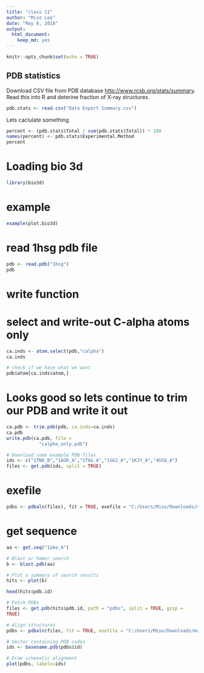 ```yaml
---
title: "class 11"
author: "Miso Lee"
date: "May 8, 2018"
output: 
  html_document: 
    keep_md: yes
---
```


```r
knitr::opts_chunk$set(echo = TRUE)
```

## PDB statistics

Download CSV file from PDB database <http://www.rcsb.org/stats/summary>. Read this into R and deterine fraction of X-ray structures.

```r
pdb.stats <- read.csv("Data Export Summary.csv")
```

Lets caclulate something

```r
percent <- (pdb.stats$Total / sum(pdb.stats$Total)) * 100
names(percent) <- pdb.stats$Experimental.Method
percent
```

# Loading bio 3d
```r
library(bio3d)
```

# example
```r
example(plot.bio3d)
```

# read 1hsg pdb file
```r
pdb <- read.pdb("1hsg")
pdb
```

# write function
# select and write-out C-alpha atoms only
```r
ca.inds <- atom.select(pdb,"calpha")
ca.inds

# check if we have what we want
pdb$atom[ca.inds$atom,]
```

# Looks good so lets continue to trim our PDB and write it out
```r
ca.pdb <- trim.pdb(pdb, ca.inds=ca.inds)
ca.pdb
write.pdb(ca.pdb, file = 
            "calpha_only.pdb")
```

```r
# Download some example PDB files
ids <- c("1TND_B","1AGR_A","1TAG_A","1GG2_A","1KJY_A","4G5Q_A")
files <- get.pdb(ids, split = TRUE)
```


# exefile
```r
pdbs <- pdbaln(files), fit = TRUE, exefile = "C:/Users/Miso/Downloads/muscle.exe"
```

# get sequence
```r
aa <- get.seq("1ake_A")

# Blast or hmmer search
b <- blast.pdb(aa)

# Plot a summary of search results
hits <- plot(b)

head(hits$pdb.id)
```

```r
# Fetch PDBs
files <- get.pdb(hits$pdb.id, path = "pdbs", split = TRUE, gzip =
TRUE)

# Align structures
pdbs <- pdbaln(files, fit = TRUE, exefile = "C:/Users/Miso/Downloads/muscle.exe")

# Vector containing PDB codes
ids <- basename.pdb(pdbs$id)

# Draw schematic alignment
plot(pdbs, labels=ids)
```

